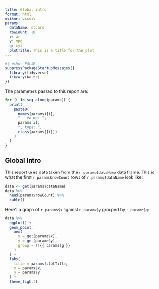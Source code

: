 ```yaml
---
title: Global intro
format: html
editor: visual
params: 
  dataName: mtcars
  rowCount: 10
  x: wt
  y: mpg
  g: cyl
  plotTitle: This is a title for the plot
---
```


```r
#| echo: FALSE
suppressPackageStartupMessages({
  library(tidyverse)
  library(knitr)
})
```

The parameters passed to this report are:

```r
for (i in seq_along(params)) {
  print(
    paste0(
      names(params)[i],
      " - value: ",
      params[i],
      "; type: ",
      class(params[[i]])
    )
  )
}
```

## Global Intro

This report uses data taken from the `r params$dataName` data frame. This is what the first `r params$rowCount` rows of `r params$dataName` look like:

```r
data <- get(params$dataName)
data %>%
  head(params$rowCount) %>%
  kable()
```

Here's a graph of `r params$x` against `r params$y` grouped by `r params$g`:

```r
data %>%
  ggplot() +
  geom_point(
    aes(
      x = get(params$x),
      y = get(params$y),
      group = !!{{ params$g }}
    )
  ) +
  labs(
    title = params$plotTitle,
    x = params$x,
    y = params$y
  ) +
  theme_light()
```

